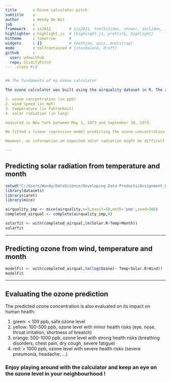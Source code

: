 ```yaml
---
title       : Ozone calculator pitch
subtitle    : 
author      : Wendy De Wit
job         : 
framework   : io2012        # {io2012, html5slides, shower, dzslides, ...}
highlighter : highlight.js  # {highlight.js, prettify, highlight}
hitheme     : tomorrow      # 
widgets     : []            # {mathjax, quiz, bootstrap}
mode        : selfcontained # {standalone, draft}
github      :
  user: wdewithub
  repo: SlidifyPitch
--- .class #id


## The fundaments of my ozone calculator

The ozone calculator was built using the airquality dataset in R. The airquality dataset has daily observations on:

1. ozone concentration (in ppb)
2. wind speed (in mph)
3. temperature (in Fahrenheit)
4. solar radiation (in lang)

measured in New York between May 1, 1973 and September 30, 1973.

We fitted a linear regression model predicting the ozone concentration dependent on the 3 other weather elements. This model could then be used to predict ozone concentration given user input on wind, temperature and solar radiation. 

However, as information on expected solar radiation might be difficult to find, we also fitted a second linear model predicting solar radiation depending on the month and temperature. This way a user can simply specifiy the month, wind speed and temperature and still get an estimate about the expected ozone concentration.

---
```


## Predicting solar radiation from temperature and month

```r
setwd("C:/Users/Wendy/DataScience/Developing Data Products/Assignment_Wk4")
library(datasets)
library(caret)
library(mice)
```

```r
airquality_imp <- mice(airquality,m=5,maxit=50,meth='pmm',seed=500)
completed_airqual <- complete(airquality_imp,4)
```

```r
solarfit <- with(completed_airqual,lm(Solar.R~Temp+Month))
solarfit
```

---

## Predicting ozone from wind, temperature and month

```r
modelFit <- with(completed_airqual,lm(log(Ozone)~ Temp+Solar.R+Wind))
modelFit
```

---

## Evaluating the ozone prediction

The predicted ozone concentration is also evaluated on its impact on human health:

1. green: < 100 ppb, safe ozone level
2. yellow: 100-500 ppb, ozone level with minor health risks (eye, nose, throat irritation, shortness of breatch)
3. orange: 500-1000 ppb, ozone level with strong health risks (breathing disorders, chest pain, dry cough, severe fatigue)
4. red: > 1000 ppb, ozone level with severe health risks (severe pneumonia, headache, ...)

### Enjoy playing around with the calculator and keep an eye on the ozone level in your neighbourhood ! ###
